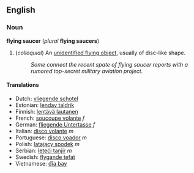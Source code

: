 ==English==
===Noun===
'''flying saucer''' (''plural'' '''flying saucers''')

#(''colloquial'') An [[unidentified flying object]], usually of disc-like shape.
#: ''Some connect the recent spate of flying saucer reports with a rumored top-secret military aviation project.''

====Translations====
*Dutch: [[vliegende schotel]]
*Estonian: [[lendav taldrik]]
*Finnish: [[lentävä lautanen]]
*French: [[soucoupe volante]] ''f''
*German: [[fliegende Untertasse]] ''f''
*Italian: [[disco volante]] ''m''
*Portuguese: [[disco voador]] ''m''
*Polish: [[latający spodek]] ''m''
*Serbian: [[leteći tanjir]] ''m''
*Swedish: [[flygande tefat]]
*Vietnamese: [[đĩa bay]]